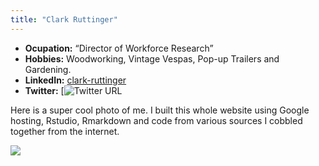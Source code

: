 ```yaml
---
title: "Clark Ruttinger"
---
```

- __Ocupation:__ "Director of Workforce Research"
- __Hobbies:__ Woodworking, Vintage Vespas, Pop-up Trailers and Gardening. 
- __LinkedIn:__ [clark-ruttinger](www.linkedin.com/in/clark-ruttinger)
- __Twitter:__ [![Twitter URL](@ceruttinger)

Here is a super cool photo of me. I built this whole website using Google hosting, Rstudio, Rmarkdown and code from various sources I cobbled together from the internet.   

![](Ruttingerheadshot.jpg)